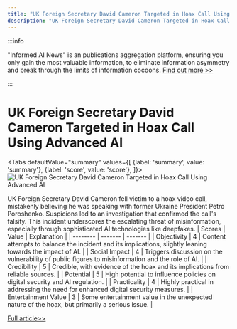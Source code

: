 ```yaml
---
title: "UK Foreign Secretary David Cameron Targeted in Hoax Call Using Advanced AI"
description: "UK Foreign Secretary David Cameron Targeted in Hoax Call Using Advanced AI"
---
```



:::info

"Informed AI News" is an publications aggregation platform, ensuring you only gain the most valuable information, to eliminate information asymmetry and break through the limits of information cocoons.  [Find out more >>](/)

:::

# UK Foreign Secretary David Cameron Targeted in Hoax Call Using Advanced AI


<Tabs
	defaultValue="summary"
	values={[
	{label: 'summary', value: 'summary'},
	{label: 'score', value: 'score'},
]}>
<TabItem value="summary">
<img
  src="https://image.informedainews.com/2024/06/Pol-P0w-1717900285-0.jpg"
  alt="UK Foreign Secretary David Cameron Targeted in Hoax Call Using Advanced AI"
/>



UK Foreign Secretary David Cameron fell victim to a hoax video call, mistakenly believing he was speaking with former Ukraine President Petro Poroshenko. Suspicions led to an investigation that confirmed the call's falsity. This incident underscores the escalating threat of misinformation, especially through sophisticated AI technologies like deepfakes.
</TabItem>
<TabItem value="score">
	| Scores     | Value   | Explanation |
	| -------- | ------- | ------- |
	| Objectivity  | 4    | Content attempts to balance the incident and its implications, slightly leaning towards the impact of AI.    |
	| Social Impact | 4     | Triggers discussion on the vulnerability of public figures to misinformation and the role of AI.    |
	| Credibility    | 5    | Credible, with evidence of the hoax and its implications from reliable sources.    |
	| Potential    | 5    | High potential to influence policies on digital security and AI regulation.    |
	| Practicality    | 4    | Highly practical in addressing the need for enhanced digital security measures.    |
	| Entertainment Value    | 3    | Some entertainment value in the unexpected nature of the hoax, but primarily a serious issue.    |
</TabItem>
</Tabs>

[Full article>>](https://www.theguardian.com/politics/article/2024/jun/08/david-cameron-victim-hoax-call-former-ukraine-president)
